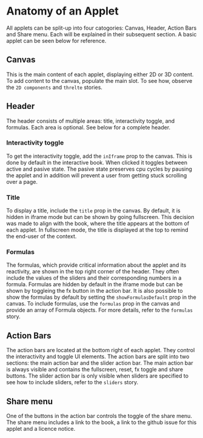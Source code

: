 

<Meta of={AntomyStory} />

# Anatomy of an Applet

All applets can be split-up into four catogories: Canvas, Header, Action Bars
and Share menu. Each will be explained in their subsequent section. A basic
applet can be seen below for reference.

<Canvas of={AntomyStory.SimpleCanvas} />

## Canvas

This is the main content of each applet, displaying either 2D or 3D content.
To add content to the canvas, populate the main slot. To see how, observe the
`2D components` and `threlte` stories.

## Header

The header consists of multiple areas: title, interactivity toggle, and formulas.
Each area is optional. See below for a complete header.

<Canvas of={AntomyStory.FullHeaderCanvas} />

### Interactivity toggle

To get the interactivity toggle, add the `inIframe` prop to the canvas. This is done
by default in the interactive book. When clicked it toggles between active and pasive
state. The pasive state preserves cpu cycles by pausing the applet and in addition
will prevent a user from getting stuck scrolling over a page.

### Title

To display a title, include the `title` prop in the canvas. By default, it is hidden
in iframe mode but can be shown by going fullscreen. This decision was made to align
with the book, where the title appears at the bottom of each applet. In fullscreen mode,
the title is displayed at the top to remind the end-user of the context.

### Formulas

The formulas, which provide critical information about the applet and its reactivity,
are shown in the top right corner of the header. They often include the values of the
sliders and their corresponding numbers in a formula. Formulas are hidden by default in
the iframe mode but can be shown by toggleing the fx button in the action bar. It is also
possible to show the formulas by default by setting the `showFormulasDefault` prop in the
canvas. To include formulas, use the `formulas` prop in the canvas and provide an array of
Formula objects. For more details, refer to the `formulas` story.

## Action Bars

The action bars are located at the bottom right of each applet. They control the interactivity
and toggle UI elements. The action bars are split into two sections: the main action bar and
the slider action bar. The main action bar is always visible and contains the fullscreen, reset,
fx toggle and share buttons. The slider action bar is only visible when sliders are specified
to see how to include sliders, refer to the `sliders` story.

## Share menu

One of the buttons in the action bar controls the toggle of the share menu. The share menu
includes a link to the book, a link to the github issue for this applet and a licence notice.
